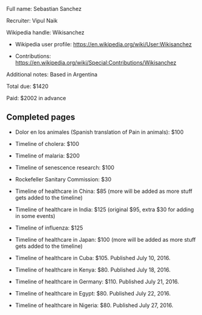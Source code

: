 Full name: Sebastian Sanchez

Recruiter: Vipul Naik

Wikipedia handle: Wikisanchez

* Wikipedia user profile: https://en.wikipedia.org/wiki/User:Wikisanchez

* Contributions: https://en.wikipedia.org/wiki/Special:Contributions/Wikisanchez

Additional notes: Based in Argentina

Total due: $1420

Paid: $2002 in advance

== Completed pages ==

* Dolor en los animales (Spanish translation of Pain in animals): $100

* Timeline of cholera: $100

* Timeline of malaria: $200

* Timeline of senescence research: $100

* Rockefeller Sanitary Commission: $30

* Timeline of healthcare in China: $85 (more will be added as more stuff gets added to the timeline)

* Timeline of healthcare in India: $125 (original $95, extra $30 for adding in some events)

* Timeline of influenza: $125

* Timeline of healthcare in Japan: $100 (more will be added as more stuff gets added to the timeline)

* Timeline of healthcare in Cuba: $105. Published July 10, 2016.

* Timeline of healthcare in Kenya: $80. Published July 18, 2016.

* Timeline of healthcare in Germany: $110. Published July 21, 2016.

* Timeline of healthcare in Egypt: $80. Published July 22, 2016.

* Timeline of healthcare in Nigeria: $80. Published July 27, 2016.
